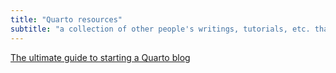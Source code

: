 ```yaml
---
title: "Quarto resources"
subtitle: "a collection of other people's writings, tutorials, etc. that I find particularly helpful"
---
```


[The ultimate guide to starting a Quarto blog](https://albert-rapp.de/posts/13_quarto_blog_writing_guide/13_quarto_blog_writing_guide.html)
